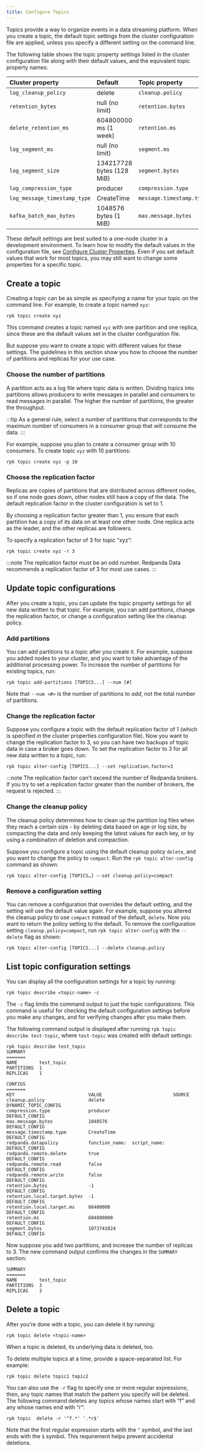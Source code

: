 ```yaml
---
title: Configure Topics
---
```


<head>
    <meta name="title" content="Configure Topics | Redpanda Docs"/>
    <meta name="description" content="Learn how to configure topics with Redpanda."/>
</head>

Topics provide a way to organize events in a data streaming platform. When you create a topic, the default topic settings from the cluster configuration file are applied, unless you specify a different setting on the command line.

The following table shows the topic property settings listed in the cluster configuration file along with their default values, and the equivalent topic property names:
 
 | Cluster property             | Default                   | Topic property            |
 | :--------------------------- | :------------------------ | :------------------------ |
 | `log_cleanup_policy`         | delete                    | `cleanup.policy`          |
 | `retention_bytes`            | null (no limit)           | `retention.bytes`         |
 | `delete_retention_ms`        | 604800000 ms (1 week)     | `retention.ms`            |
 | `log_segment_ms`             | null (no limit)           | `segment.ms`              |
 | `log_segment_size`           | 134217728 bytes (128 MiB) | `segment.bytes`           |
 | `log_compression_type`       | producer                  | `compression.type`        |
 | `log_message_timestamp_type` | CreateTime                | `message.timestamp.type`  |
 | `kafka_batch_max_bytes`      | 1048576 bytes (1 MiB)     | `max.message.bytes`       |

These default settings are best suited to a one-node cluster in a development environment. To learn how to modify the default values in the configuration file, see [Configure Cluster Properties](../../manage/cluster-maintenance/cluster-property-configuration). Even if you set default values that work for most topics, you may still want to change some properties for a specific topic.

## Create a topic

Creating a topic can be as simple as specifying a name for your topic on the command line. For example, to create a topic named `xyz`:

```
rpk topic create xyz
```

This command creates a topic named `xyz` with one partition and one replica, since these are the default values set in the cluster configuration file.

But suppose you want to create a topic with different values for these settings. The guidelines in this section show you how to choose the number of partitions and replicas for your use case.

### Choose the number of partitions

A partition acts as a log file where topic data is written. Dividing topics into partitions allows producers to write messages in parallel and consumers to read messages in parallel. The higher the number of partitions, the greater the throughput.

:::tip
As a general rule, select a number of partitions that corresponds to the maximum number of consumers in a consumer group that will consume the data.
:::

For example, suppose you plan to create a consumer group with 10 consumers. To create topic `xyz` with 10 partitions:

```
rpk topic create xyz -p 10
```

### Choose the replication factor

Replicas are copies of partitions that are distributed across different nodes, so if one node goes down, other nodes still have a copy of the data. The default replication factor in the cluster configuration is set to 1.

By choosing a replication factor greater than 1, you ensure that each partition has a copy of its data on at least one other node. One replica acts as the leader, and the other replicas are followers.

To specify a replication factor of 3 for topic “xyz”:

```
rpk topic create xyz -r 3
```

:::note
The replication factor must be an odd number. Redpanda Data recommends a replication factor of 3 for most use cases.
:::

## Update topic configurations

After you create a topic, you can update the topic property settings for all new data written to that topic. For example, you can add partitions, change the replication factor, or change a configuration setting like the cleanup policy.

### Add partitions

You can add partitions to a topic after you create it. For example, suppose you added nodes to your cluster, and you want to take advantage of the additional processing power. To increase the number of partitions for existing topics, run:

```
rpk topic add-partitions [TOPICS...] --num [#]
```

Note that `--num <#>` is the number of partitions to _add_, not the total number of partitions.

### Change the replication factor

Suppose you configure a topic with the default replication factor of 1 (which is specified in the cluster properties configuration file). Now you want to change the replication factor to 3, so you can have two backups of topic data in case a broker goes down. To set the replication factor to 3 for all new data written to a topic, run:

```
rpk topic alter-config [TOPICS...] --set replication.factor=3
```

:::note
The replication factor can't exceed the number of Redpanda brokers. If you try to set a replication factor greater than the number of brokers, the request is rejected.
:::

### Change the cleanup policy

The cleanup policy determines how to clean up the partition log files when they reach a certain size - by deleting data based on age or log size, by compacting the data and only keeping the latest values for each key, or by using a combination of deletion and compaction.

Suppose you configure a topic using the default cleanup policy `delete`, and you want to change the policy to `compact`. Run the `rpk topic alter-config` command as shown:

```
rpk topic alter-config [TOPICS…] —-set cleanup.policy=compact
```

### Remove a configuration setting

You can remove a configuration that overrides the default setting, and the setting will use the default value again. For example, suppose you altered the cleanup policy to use `compact` instead of the default, `delete`. Now you want to return the policy setting to the default. To remove the configuration setting `cleanup.policy=compact`, run `rpk topic alter-config` with the `--delete` flag as shown:

```
rpk topic alter-config [TOPICS...] --delete cleanup.policy
```

## List topic configuration settings

You can display all the configuration settings for a topic by running:

```
rpk topic describe <topic-name> -c
```

The `-c` flag limits the command output to just the topic configurations. This command is useful for checking the default configuration settings before you make any changes, and for verifying changes after you make them.

The following command output is displayed after running `rpk topic describe test-topic`, where `test-topic` was created with default settings:

```
rpk topic describe test_topic
SUMMARY
=======
NAME        test_topic
PARTITIONS  1
REPLICAS    1

CONFIGS
=======
KEY                           VALUE                          SOURCE
cleanup.policy                delete                         DYNAMIC_TOPIC_CONFIG
compression.type              producer                       DEFAULT_CONFIG
max.message.bytes             1048576                        DEFAULT_CONFIG
message.timestamp.type        CreateTime                     DEFAULT_CONFIG
redpanda.datapolicy           function_name:  script_name:   DEFAULT_CONFIG
redpanda.remote.delete        true                           DEFAULT_CONFIG
redpanda.remote.read          false                          DEFAULT_CONFIG
redpanda.remote.write         false                          DEFAULT_CONFIG
retention.bytes               -1                             DEFAULT_CONFIG
retention.local.target.bytes  -1                             DEFAULT_CONFIG
retention.local.target.ms     86400000                       DEFAULT_CONFIG
retention.ms                  604800000                      DEFAULT_CONFIG
segment.bytes                 1073741824                     DEFAULT_CONFIG
```

Now suppose you add two partitions, and increase the number of replicas to 3. The new command output confirms the changes in the `SUMMARY` section:

```
SUMMARY
=======
NAME        test_topic
PARTITIONS  3
REPLICAS    3
```

## Delete a topic

After you’re done with a topic, you can delete it by running:

```
rpk topic delete <topic-name>
```

When a topic is deleted, its underlying data is deleted, too.

To delete multiple topics at a time, provide a space-separated list. For example:

```
rpk topic delete topic1 topic2
```

You can also use the `-r` flag to specify one or more regular expressions; then, any topic names that match the pattern you specify will be deleted. The following command deletes any topics whose names start with “f” and any whose names end with “r”:

```
rpk topic  delete -r '^f.*' '.*r$'
```

Note that the first regular expression starts with the `^` symbol, and the last ends with the `$` symbol. This requirement helps prevent accidental deletions.
